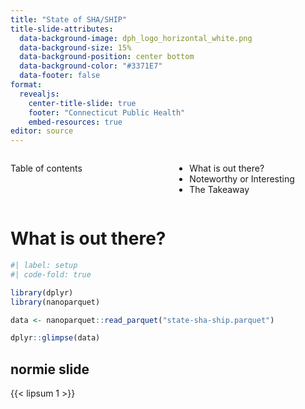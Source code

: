 ```yaml
---
title: "State of SHA/SHIP"
title-slide-attributes:
  data-background-image: dph_logo_horizontal_white.png
  data-background-size: 15%
  data-background-position: center bottom
  data-background-color: "#3371E7"
  data-footer: false
format: 
  revealjs:
    center-title-slide: true
    footer: "Connecticut Public Health"
    embed-resources: true
editor: source
---
```



:::: {.columns}


::: {.column width="50%"}



Table of contents
:::

::: {.column width="50%"}
- What is out there?
- Noteworthy or Interesting
- The Takeaway
:::

::::

# What is out there? {background-color="#3371E7"}

```r
#| label: setup
#| code-fold: true

library(dplyr)
library(nanoparquet)

data <- nanoparquet::read_parquet("state-sha-ship.parquet")

dplyr::glimpse(data)
```

## normie slide

{{< lipsum 1 >}}
